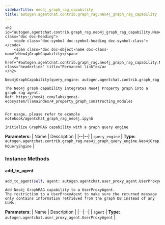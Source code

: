 ```yaml
---
sidebarTitle: neo4j_graph_rag_capability
title: autogen.agentchat.contrib.graph_rag.neo4j_graph_rag_capability
---
```


    <h2 id="autogen.agentchat.contrib.graph_rag.neo4j_graph_rag_capability.Neo4jGraphCapability" class="doc doc-heading">
        <code class="doc-symbol doc-symbol-heading doc-symbol-class"></code>
        <span class="doc doc-object-name doc-class-name">Neo4jGraphCapability</span>
        <a href="#autogen.agentchat.contrib.graph_rag.neo4j_graph_rag_capability.Neo4jGraphCapability" class="headerlink" title="Permanent link"></a>
    </h2>

```python
Neo4jGraphCapability(query_engine: autogen.agentchat.contrib.graph_rag.neo4j_graph_query_engine.Neo4jGraphQueryEngine)
```

    The Neo4j graph capability integrates Neo4j Property graph into a graph rag agent.
    Ref: https://neo4j.com/labs/genai-ecosystem/llamaindex/#_property_graph_constructing_modules
    
    
    For usage, please refer to example notebook/agentchat_graph_rag_neo4j.ipynb
    
    Initialize GraphRAG capability with a graph query engine

<b>Parameters:</b>
| Name | Description |
|--|--|
| `query_engine` | **Type:** `autogen.agentchat.contrib.graph_rag.neo4j_graph_query_engine.Neo4jGraphQueryEngine` |

### Instance Methods

<code class="doc-symbol doc-symbol-heading doc-symbol-method"></code>
#### add_to_agent
<a href="#autogen.agentchat.contrib.graph_rag.neo4j_graph_rag_capability.Neo4jGraphCapability.add_to_agent" class="headerlink" title="Permanent link"></a>

```python
add_to_agent(self, agent: autogen.agentchat.user_proxy_agent.UserProxyAgent) -> 
```

    Add Neo4j GraphRAG capability to a UserProxyAgent.
    The restriction to a UserProxyAgent to make sure the returned message only contains information retrieved from the graph DB instead of any LLMs.

<b>Parameters:</b>
| Name | Description |
|--|--|
| `agent` | **Type:** `autogen.agentchat.user_proxy_agent.UserProxyAgent` |

<br />